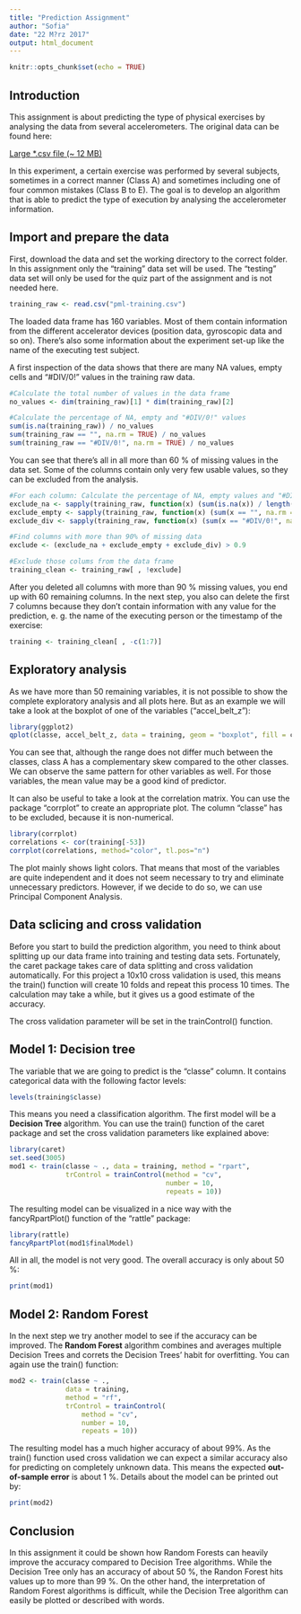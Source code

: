 ```yaml
---
title: "Prediction Assignment"
author: "Sofia"
date: "22 M?rz 2017"
output: html_document
---
```


```r
knitr::opts_chunk$set(echo = TRUE)
```

## Introduction

This assignment is about predicting the type of physical exercises by analysing the data from several accelerometers. The original data can be found here:

[Large *.csv file (~ 12 MB)](https://d396qusza40orc.cloudfront.net/predmachlearn/pml-training.csv)

In this experiment, a certain exercise was performed by several subjects, sometimes in a correct manner (Class A) and sometimes including one of four common mistakes (Class B to E). The goal is to develop an algorithm that is able to predict the type of execution by analysing the accelerometer information.

## Import and prepare the data

First, download the data and set the working directory to the correct folder. In this assignment only the "training" data set will be used. The "testing" data set will only be used for the quiz part of the assignment and is not needed here.

```r
training_raw <- read.csv("pml-training.csv")
```

The loaded data frame has 160 variables. Most of them contain information from the different accelerator devices (position data, gyroscopic data and so on). There's also some information about the experiment set-up like the name of the executing test subject.

A first inspection of the data shows that there are many NA values, empty cells and "#DIV/0!" values in the training raw data.

```r
#Calculate the total number of values in the data frame
no_values <- dim(training_raw)[1] * dim(training_raw)[2]

#Calculate the percentage of NA, empty and "#DIV/0!" values
sum(is.na(training_raw)) / no_values
sum(training_raw == "", na.rm = TRUE) / no_values
sum(training_raw == "#DIV/0!", na.rm = TRUE) / no_values

```

You can see that there's all in all more than 60 % of missing values in the data set. Some of the columns contain only very few usable values, so they can be excluded from the analysis. 

```r
#For each column: Calculate the percentage of NA, empty values and "#DIV/0!"
exclude_na <- sapply(training_raw, function(x) (sum(is.na(x)) / length(x)))
exclude_empty <- sapply(training_raw, function(x) (sum(x == "", na.rm = TRUE) / length(x)))
exclude_div <- sapply(training_raw, function(x) (sum(x == "#DIV/0!", na.rm = TRUE) / length(x)))

#Find columns with more than 90% of missing data
exclude <- (exclude_na + exclude_empty + exclude_div) > 0.9

#Exclude those colums from the data frame
training_clean <- training_raw[ , !exclude]

```

After you deleted all columns with more than 90 % missing values, you end up with 60 remaining columns. In the next step, you also can delete the first 7 columns because they don't contain information with any value for the prediction, e. g. the name of the executing person or the timestamp of the exercise:

```r
training <- training_clean[ , -c(1:7)]
```


## Exploratory analysis

As we have more than 50 remaining variables, it is not possible to show the complete exploratory analysis and all plots here. But as an example we will take a look at the boxplot of one of the variables ("accel_belt_z"):

```r
library(ggplot2)
qplot(classe, accel_belt_z, data = training, geom = "boxplot", fill = classe)
```

You can see that, although the range does not differ much between the classes, class A has a complementary skew compared to the other classes. We can observe the same pattern for other variables as well. For those variables, the mean value may be a good kind of predictor.

It can also be useful to take a look at the correlation matrix. You can use the package "corrplot" to create an appropriate plot. The column "classe" has to be excluded, because it is non-numerical.

```r
library(corrplot)
correlations <- cor(training[-53])
corrplot(correlations, method="color", tl.pos="n")
```

The plot mainly shows light colors. That means that most of the variables are quite independent and it does not seem necessary to try and eliminate unnecessary predictors. However, if we decide to do so, we can use Principal Component Analysis.

## Data sclicing and cross validation

Before you start to build the prediction algorithm, you need to think about splitting up our data frame into training and testing data sets. Fortunately, the caret package takes care of data splitting and cross validation automatically. For this project a 10x10 cross validation is used, this means the train() function will create 10 folds and repeat this process 10 times. The calculation may take a while, but it gives us a good estimate of the accuracy.

The cross validation parameter will be set in the trainControl() function.

## Model 1: Decision tree

The variable that we are going to predict is the "classe" column. It contains categorical data with the following factor levels:

```r
levels(training$classe)
```

This means you need a classification algorithm. The first model will be a **Decision Tree** algorithm. You can use the train() function of the caret package and set the cross validation parameters like explained above:

```r
library(caret)
set.seed(3005)
mod1 <- train(classe ~ ., data = training, method = "rpart", 
              trControl = trainControl(method = "cv", 
                                       number = 10,
                                       repeats = 10))

```

The resulting model can be visualized in a nice way with the fancyRpartPlot() function of the "rattle" package:

```r
library(rattle)
fancyRpartPlot(mod1$finalModel)
```

All in all, the model is not very good. The overall accuracy is only about 50 %:

```r
print(mod1)
```


## Model 2: Random Forest

In the next step we try another model to see if the accuracy can be improved. The **Random Forest** algorithm combines and averages multiple Decision Trees and correts the Decision Trees' habit for overfitting. You can again use the train() function:

```r
mod2 <- train(classe ~ ., 
              data = training, 
              method = "rf", 
              trControl = trainControl(
                  method = "cv", 
                  number = 10,
                  repeats = 10))

```

The resulting model has a much higher accuracy of about 99%. As the train() function used cross validation we can expect a similar accuracy also for predicting on completely unknown data. This means the expected **out-of-sample error** is about 1 %.
Details about the model can be printed out by:

```r
print(mod2)
```

## Conclusion

In this assignment it could be shown how Random Forests can heavily improve the accuracy compared to Decision Tree algorithms. While the Decision Tree only has an accuracy of about 50 %, the Randon Forest hits values up to more than 99 %. On the other hand, the interpretation of Random Forest algorithms is difficult, while the Decision Tree algorithm can easily be plotted or described with words.  





































